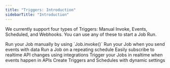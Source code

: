 ```yaml
---
title: "Triggers: Introduction"
sidebarTitle: "Introduction"
---
```


We currently support four types of Triggers: Manual Invoke, Events, Scheduled, and Webhooks. You can use any of these to start a Job Run.

<CardGroup>
  <Card title="Invoke" icon="bolt" href="/documentation/concepts/triggers/invoke">
    Run your Job manually by using `Job.invoke()`
  </Card>
  <Card title="Event" icon="brackets-curly" href="/documentation/concepts/triggers/events">
    Run your Job when you send events with data
  </Card>
  <Card title="Scheduled" icon="calendar" href="/documentation/concepts/triggers/scheduled">
    Run a Job on a repeating schedule
  </Card>
  <Card
    title="Integration webhooks"
    icon="puzzle-piece-simple"
    href="/documentation/concepts/triggers/webhooks"
  >
    Easily subscribe to realtime API changes using integrations
  </Card>
  <Card title="HTTP" icon="webhook" href="/documentation/concepts/triggers/http">
    Trigger your Jobs in realtime when events happen in APIs
  </Card>
  <Card
    title="DynamicTrigger & DynamicSchedule"
    icon="code"
    href="/documentation/concepts/triggers/dynamic"
  >
    Create Triggers and Schedules with dynamic settings
  </Card>
</CardGroup>
